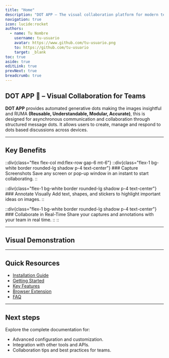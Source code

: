 ```yaml
---
title: "Home"
description: "DOT APP – The visual collaboration platform for modern teams."
navigation: true
icon: lucide:rocket
authors:
  - name: Tu Nombre
    username: tu-usuario
    avatar: https://www.github.com/tu-usuario.png
    to: https://github.com/tu-usuario
    target: _blank
toc: true
aside: true
editLink: true
prevNext: true
breadcrumb: true
---
```


## DOT APP 🚀 – Visual Collaboration for Teams

**DOT APP** provides automated generative dots making the images insightful and RUMA **(Reusable, Understandable, Modular, Accurate)**, this is designed for asynchronous communication and collaboration through structured message dots. It allows users to create, manage and respond to dots based discussions across devices.

<template>
  <div class="flex flex-col md:flex-row gap-4 mt-6">
    <a href="/downloads/dot-app-desktop.exe" class="btn btn-primary">Windows</a>
    <a href="/downloads/dot-app-extension.crx" class="btn btn-primary">Browser Extension</a>
  </div>
</template>

---

## Key Benefits

::div{class="flex flex-col md:flex-row gap-6 mt-6"}
  ::div{class="flex-1 bg-white border rounded-lg shadow p-4 text-center"}
    ### Capture Screenshots
    Save any screen or pop-up window in an instant to start collaborating.
  ::
  
  ::div{class="flex-1 bg-white border rounded-lg shadow p-4 text-center"}
    ### Annotate Visually
    Add text, shapes, and stickers to highlight important ideas on images.
  ::
  
  ::div{class="flex-1 bg-white border rounded-lg shadow p-4 text-center"}
    ### Collaborate in Real-Time
    Share your captures and annotations with your team in real time.
  ::
::

---

## Visual Demonstration

<template>
  <div class="border rounded-lg shadow-md h-80 mt-6">
    <iframe src="/banner-dh-dot.png" class="rounded-lg w-full h-full" scrolling="no" frameborder="0"></iframe>
  </div>
</template>

---

## Quick Resources

- [Installation Guide](/getting-started/installation)  
- [Getting Started](/getting-started/quick-start)  
- [Key Features](/user-guide/dashboard)  
- [Browser Extension](/developer-guide/web-extension)  
- [FAQ](/faq)  

---

## Next steps

Explore the complete documentation for:  

- Advanced configuration and customization.  
- Integration with other tools and APIs.  
- Collaboration tips and best practices for teams.
